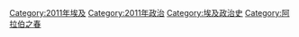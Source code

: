 {{catmore}}
{{Commonscat|Egyptian Revolution of 2011}}

[[Category:2011年埃及|Category:2011年埃及]]
[[Category:2011年政治|Category:2011年政治]]
[[Category:埃及政治史|Category:埃及政治史]]
[[Category:阿拉伯之春|Category:阿拉伯之春]]